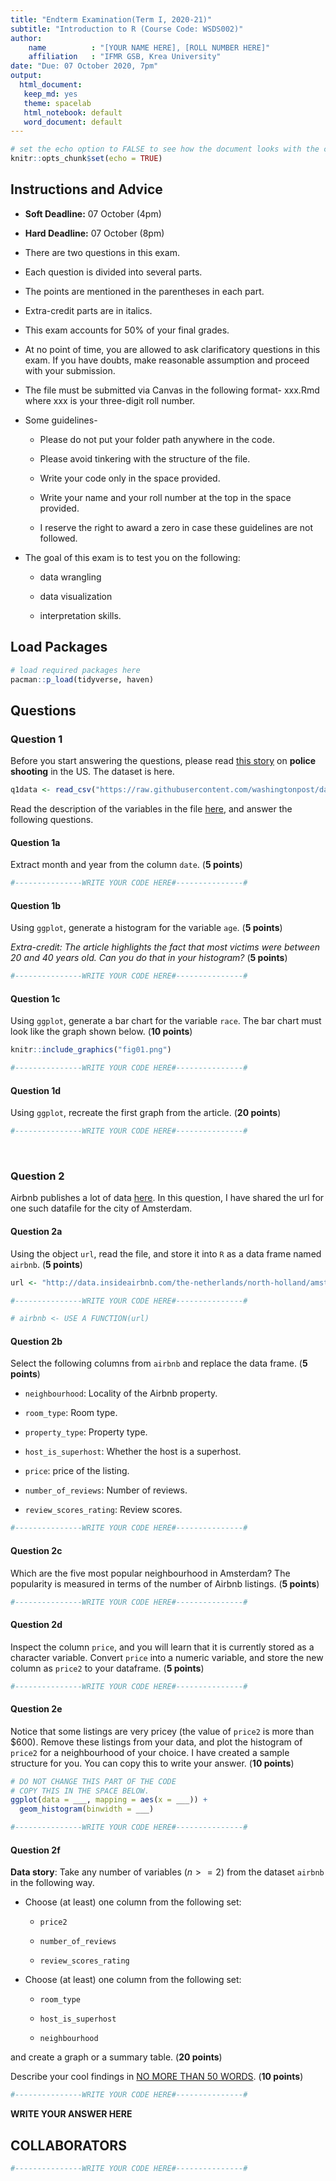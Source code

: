```yaml
---
title: "Endterm Examination(Term I, 2020-21)"
subtitle: "Introduction to R (Course Code: WSDS002)"
author: 
    name          : "[YOUR NAME HERE], [ROLL NUMBER HERE]"
    affiliation   : "IFMR GSB, Krea University"
date: "Due: 07 October 2020, 7pm"
output:
  html_document:
   keep_md: yes
   theme: spacelab
   html_notebook: default
   word_document: default
---
```

  

```r
# set the echo option to FALSE to see how the document looks with the code suppressed
knitr::opts_chunk$set(echo = TRUE)
```

## Instructions and Advice

* **Soft Deadline:** 07 October (4pm)
* **Hard Deadline:** 07 October (8pm)
* There are two questions in this exam. 
* Each question is divided into several parts.
* The points are mentioned in the parentheses in each part.
* Extra-credit parts are in italics.
* This exam accounts for 50% of your final grades.
* At no point of time, you are allowed to ask clarificatory questions in this exam. If you have doubts, make reasonable assumption and proceed with your submission.
* The file must be submitted via Canvas in the following format-
  xxx.Rmd where xxx is your three-digit roll number.
* Some guidelines-

  - Please do not put your folder path anywhere in the code.

  - Please avoid tinkering with the structure of the file.
  
  - Write your code only in the space provided.

  - Write your name and your roll number at the top in the space
    provided.
    
  - I reserve the right to award a zero in case these guidelines 
    are not followed.

* The goal of this exam is to test you on the following:

   - data wrangling

   - data visualization

   - interpretation skills.


## Load Packages

```r
# load required packages here
pacman::p_load(tidyverse, haven)
```

## Questions 

### Question 1

Before you start answering the questions, please read [this story](https://www.washingtonpost.com/graphics/investigations/police-shootings-database/) on **police shooting** in the US.
The dataset is here.
```r
q1data <- read_csv("https://raw.githubusercontent.com/washingtonpost/data-police-shootings/master/fatal-police-shootings-data.csv")
```
Read the description of the variables in the file [here](https://github.com/washingtonpost/data-police-shootings/blob/master/README.md), and answer the following questions.

#### Question 1a
Extract month and year from the column `date`. (**5 points**)

```r
#---------------WRITE YOUR CODE HERE#---------------#
```

#### Question 1b
Using `ggplot`, generate a histogram for the variable `age`. (**5 points**)

_Extra-credit: The article highlights the fact that most victims were between 20 and 40 years old. Can you do that in your histogram?_ (**5 points**)
```r
#---------------WRITE YOUR CODE HERE#---------------#
```

#### Question 1c
Using `ggplot`, generate a bar chart for the variable `race`. The bar chart must look like the graph shown below. (**10 points**)

```r
knitr::include_graphics("fig01.png")
```


```r
#---------------WRITE YOUR CODE HERE#---------------#
```

#### Question 1d
Using `ggplot`, recreate the first graph from the article. (**20 points**)

```r
#---------------WRITE YOUR CODE HERE#---------------#
```

</br>

### Question 2

Airbnb publishes a lot of data [here](http://insideairbnb.com/get-the-data.html).
In this question, I have shared the url for one such datafile for the city of Amsterdam.

#### Question 2a
Using the object `url`, read the file, and store it into $\texttt{R}$ as a data frame named `airbnb`. (**5 points**)
```r
url <- "http://data.insideairbnb.com/the-netherlands/north-holland/amsterdam/2019-09-14/data/listings.csv.gz"

#---------------WRITE YOUR CODE HERE#---------------#

# airbnb <- USE A FUNCTION(url)
```

#### Question 2b

Select the following columns from `airbnb` and replace the data frame. (**5 points**)

 - `neighbourhood`: Locality of the Airbnb property.
 
 - `room_type`: Room type.
 
 - `property_type`: Property type.
 
 - `host_is_superhost`: Whether the host is a superhost.
 
 - `price`: price of the listing.
 
 - `number_of_reviews`: Number of reviews.
 
 - `review_scores_rating`: Review scores.

```r
#---------------WRITE YOUR CODE HERE#---------------#

```

#### Question 2c
Which are the five most popular neighbourhood in Amsterdam? The popularity is measured in terms of the number of Airbnb listings. (**5 points**)

```r
#---------------WRITE YOUR CODE HERE#---------------#

```



#### Question 2d
Inspect the column `price`, and you will learn that it is currently stored as a character variable. Convert `price` into a numeric variable, and store the new column as `price2` to your dataframe. (**5 points**)

```r
#---------------WRITE YOUR CODE HERE#---------------#

```

#### Question 2e
Notice that some listings are very pricey (the value of `price2` is more than $600). Remove these listings from your data, and plot the histogram of `price2` for a neighbourhood of your choice. I have created a sample structure for you. You can copy this to write your answer. (**10 points**)

```r
# DO NOT CHANGE THIS PART OF THE CODE
# COPY THIS IN THE SPACE BELOW. 
ggplot(data = ___, mapping = aes(x = ___)) +
  geom_histogram(binwidth = ___)
```

```r
#---------------WRITE YOUR CODE HERE#---------------#
```


#### Question 2f
**Data story**: Take any number of variables ($n>=2$) from the dataset `airbnb` in the following way.

  - Choose (at least) one column from the following set:
  
    - `price2`
    
    - `number_of_reviews`
    
    - `review_scores_rating`

  - Choose (at least) one column from the following set:
  
    - `room_type`
    
    - `host_is_superhost`
    
    - `neighbourhood`
    
and create a graph or a summary table. (**20 points**)

Describe your cool findings in <u>NO MORE THAN 50 WORDS</u>. (**10 points**)

```r
#---------------WRITE YOUR CODE HERE#---------------#
```

**WRITE YOUR ANSWER HERE**

## COLLABORATORS
```r
#---------------WRITE YOUR CODE HERE#---------------#
```
